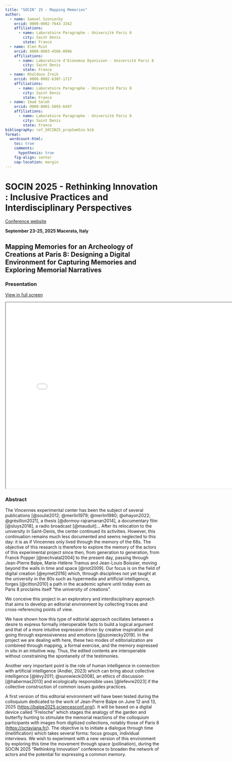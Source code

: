 ```yaml
---
title: "SOCIN’ 25 - Mapping Memories"
author:
  - name: Samuel Szoniecky
    orcid: 0000-0002-7643-3342
    affiliations:
      - name: Laboratoire Paragraphe - Université Paris 8
        city: Saint Denis
        state: France
  - name: Elen Riot
    orcid: 0000-0003-4566-0996
    affiliations:
      - name: Laboratoire d'Economie Dyonisien - Université Paris 8
        city: Saint Denis
        state: France
  - name: Khaldoun Zreik
    orcid: 0000-0002-6307-1717
    affiliations:
      - name: Laboratoire Paragraphe - Université Paris 8
        city: Saint Denis
        state: France
  - name: Imad Saleh
    orcid: 0000-0001-5093-6497
    affiliations:
      - name: Laboratoire Paragraphe - Université Paris 8
        city: Saint Denis
        state: France
bibliography: ref_SOCIN25_propSamSzo.bib
format:
  wordcount-html:
    toc: true
    comments:
      hypothesis: true
    fig-align: center
    cap-location: margin
---
```


# SOCIN 2025 - Rethinking Innovation : Inclusive Practices and Interdisciplinary Perspectives
<a href="https://socin2025.it/" target="_blank">Conference website</a>

**September 23-25, 2025 Macerata, Italy**

## Mapping Memories for an Archeology of Creations at Paris 8: Designing a Digital Environment for Capturing Memories and Exploring Memorial Narratives

### Presentation

[View in full screen](freloche/slide.html)

```{=html}
<iframe width="800" height="600" src="freloche/slide.html" title="Presentation support"></iframe>
```

### Abstract

The Vincennes experimental center has been the subject of several publications [@soulié2012; @merlin1979; @merlin1980; @ohayon2022; @grésillon2021], a thesis [@dormoy-rajramanan2014], a documentary film [@sluys2018], a radio broadcast [@mauduit]… After its relocation to the university in Saint-Denis, the center continued its activities. However, this continuation remains much less documented and seems neglected to this day: it is as if Vincennes only lived through the memory of the 68s. The objective of this research is therefore to explore the memory of the actors of this experimental project since then, from generation to generation, from Franck Popper [@nechvatal2004] to the present day, passing through Jean-Pierre Balpe, Marie-Hélène Tramus and Jean-Louis Boissier, moving beyond the walls in time and space [@riot2009]. Our focus is on the field of digital creation [@eymet2016] which, through disciplines not yet taught at the university in the 80s such as hypermedia and artificial intelligence, forges [@citton2010] a path in the academic sphere until today even as Paris 8 proclaims itself "the university of creations".

We conceive this project in an exploratory and interdisciplinary approach that aims to develop an editorial environment by collecting traces and cross-referencing points of view.

We have shown how this type of editorial approach oscillates between a desire to express formally interoperable facts to build a logical argument and that of a more intuitive expression driven by creative inspiration and going through expressiveness and emotions [@szoniecky2019]. In the project we are dealing with here, these two modes of editorialization are combined through mapping, a formal exercise, and the memory expressed in situ in an intuitive way. Thus, the edited contents are interoperable without constraining the spontaneity of the testimonies.

Another very important point is the role of human intelligence in connection with artificial intelligence (Andler, 2023) which can bring about collective intelligence [@lévy2011; @surowiecki2008], an ethics of discussion [@habermas2013] and ecologically responsible uses [@lefevre2023] if the collective construction of common issues guides practices.

A first version of this editorial environment will have been tested during the colloquium dedicated to the work of Jean-Pierre Balpe on June 12 and 13, 2025 (<https://balpe2025.sciencesconf.org/>). It will be based on a digital device called "Freloche" which stages the analogy of the garden and butterfly hunting to stimulate the memorial reactions of the colloquium participants with images from digitized collections, notably those of Paris 8 (<https://octaviana.fr/>). The objective is to initiate a dialogue through time (mellification) which takes several forms: focus groups, individual interviews. We wish to experiment with a new version of this environment by exploring this time the movement through space (pollination), during the SOCIN 2025 "Rethinking Innovation" conference to broaden the network of actors and the potential for expressing a common memory.